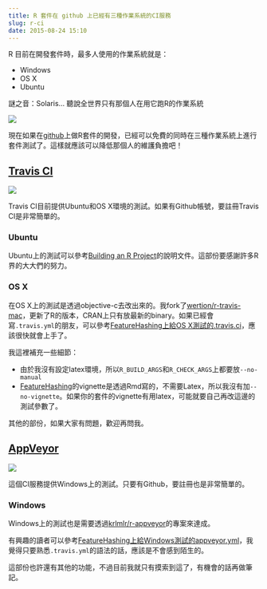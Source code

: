 ```yaml
---
title: R 套件在 github 上已經有三種作業系統的CI服務
slug: r-ci
date: 2015-08-24 15:10
---
```


R 目前在開發套件時，最多人使用的作業系統就是：

- Windows
- OS X
- Ubuntu

謎之音：Solaris... 聽說全世界只有那個人在用它跑R的作業系統

![](http://civicio.files.wordpress.com/2013/03/github.png?w=256&h=256)

現在如果在[github](https://github.com)上做R套件的開發，已經可以免費的同時在三種作業系統上進行套件測試了。這樣就應該可以降低那個人的維護負擔吧！


## [Travis CI](https://travis-ci.org) 

![](https://encrypted-tbn3.gstatic.com/images?q=tbn:ANd9GcQr5_uYoSD1fj38BNkC2PY5o1pG-8c-y8kBdDlv4VF2-itT2b8Q)

Travis CI目前提供Ubuntu和OS X環境的測試。如果有Github帳號，要註冊Travis CI是非常簡單的。

### Ubuntu

Ubuntu上的測試可以參考[Building an R Project](http://docs.travis-ci.com/user/languages/r/)的說明文件。這部份要感謝許多R界的大大們的努力。


### OS X

在OS X上的測試是透過objective-c去改出來的。我fork了[wertion/r-travis-mac](https://github.com/wertion/r-travis-mac)，更新了R的版本，CRAN上只有放最新的binary。如果已經會寫`.travis.yml`的朋友，可以參考[FeatureHashing上給OS X測試的.travis.ci](https://github.com/wush978/FeatureHashing/blob/osx/.travis.yml)，應該很快就會上手了。

我這裡補充一些細節：

- 由於我沒有設定latex環境，所以`R_BUILD_ARGS`和`R_CHECK_ARGS`上都要放`--no-manual`
- [FeatureHashing](https://github.com/wush978/FeatureHashing)的vignette是透過Rmd寫的，不需要Latex，所以我沒有加`--no-vignette`。如果你的套件的vignette有用latex，可能就要自己再改這邊的測試參數了。

其他的部份，如果大家有問題，歡迎再問我。

## [AppVeyor](https://ci.appveyor.com/) 

![](https://encrypted-tbn0.gstatic.com/images?q=tbn:ANd9GcRvktlDjDYG0-Z8cSbSmDiDrTDZ4n6aZT0jW_pRGm9Z9EImrVDfe2MXkg)

這個CI服務提供Windows上的測試。只要有Github，要註冊也是非常簡單的。

### Windows

Windows上的測試也是需要透過[krlmlr/r-appveyor](https://github.com/krlmlr/r-appveyor)的專案來達成。

有興趣的讀者可以參考[FeatureHashing上給Windows測試的appveyor.yml](https://github.com/wush978/FeatureHashing/blob/master/appveyor.yml)，我覺得只要熟悉`.travis.yml`的語法的話，應該是不會感到陌生的。

這部份也許還有其他的功能，不過目前我就只有摸索到這了，有機會的話再做筆記。

